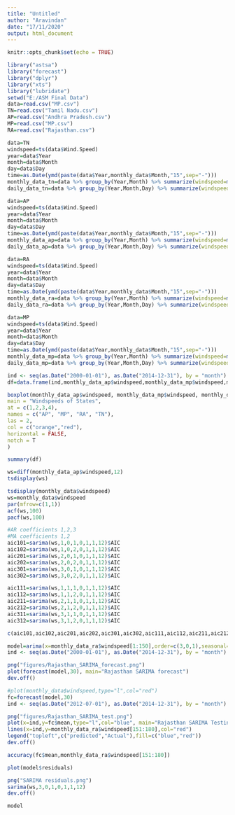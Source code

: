 ---
title: "Untitled"
author: "Aravindan"
date: "17/11/2020"
output: html_document
---

```{r setup, include=FALSE}
knitr::opts_chunk$set(echo = TRUE)
```


```{r}
library("astsa")
library("forecast")
library("dplyr")
library("xts")
library("lubridate")
setwd("E:/ASM Final Data")
data=read.csv("MP.csv")
TN=read.csv("Tamil Nadu.csv")
AP=read.csv("Andhra Pradesh.csv")
MP=read.csv("MP.csv")
RA=read.csv("Rajasthan.csv")
```
```{r}
data=TN
windspeed=ts(data$Wind.Speed)
year=data$Year
month=data$Month
day=data$Day
time=as.Date(ymd(paste(data$Year,monthly_data$Month,"15",sep="-")))
monthly_data_tn=data %>% group_by(Year,Month) %>% summarize(windspeed=mean(Wind.Speed,na.rm=T))
daily_data_tn=data %>% group_by(Year,Month,Day) %>% summarize(windspeed=mean(Wind.Speed,na.rm=T))

data=AP
windspeed=ts(data$Wind.Speed)
year=data$Year
month=data$Month
day=data$Day
time=as.Date(ymd(paste(data$Year,monthly_data$Month,"15",sep="-")))
monthly_data_ap=data %>% group_by(Year,Month) %>% summarize(windspeed=mean(Wind.Speed,na.rm=T))
daily_data_ap=data %>% group_by(Year,Month,Day) %>% summarize(windspeed=mean(Wind.Speed,na.rm=T))

data=RA
windspeed=ts(data$Wind.Speed)
year=data$Year
month=data$Month
day=data$Day
time=as.Date(ymd(paste(data$Year,monthly_data$Month,"15",sep="-")))
monthly_data_ra=data %>% group_by(Year,Month) %>% summarize(windspeed=mean(Wind.Speed,na.rm=T))
daily_data_ra=data %>% group_by(Year,Month,Day) %>% summarize(windspeed=mean(Wind.Speed,na.rm=T))

data=MP
windspeed=ts(data$Wind.Speed)
year=data$Year
month=data$Month
day=data$Day
time=as.Date(ymd(paste(data$Year,monthly_data$Month,"15",sep="-")))
monthly_data_mp=data %>% group_by(Year,Month) %>% summarize(windspeed=mean(Wind.Speed,na.rm=T))
daily_data_mp=data %>% group_by(Year,Month,Day) %>% summarize(windspeed=mean(Wind.Speed,na.rm=T))
```
```{r}
ind <- seq(as.Date("2000-01-01"), as.Date("2014-12-31"), by = "month")
df=data.frame(ind,monthly_data_ap$windspeed,monthly_data_mp$windspeed,monthly_data_ra$windspeed,monthly_data_tn$windspeed)
```

```{r}
boxplot(monthly_data_ap$windspeed, monthly_data_mp$windspeed, monthly_data_ra$windspeed, monthly_data_tn$windspeed,
main = "Windspeeds of States",
at = c(1,2,3,4),
names = c("AP", "MP", "RA", "TN"),
las = 2,
col = c("orange","red"),
horizontal = FALSE,
notch = T
)
```
```{r}
summary(df)
```

```{r}
ws=diff(monthly_data_ap$windspeed,12)
tsdisplay(ws)
```

```{r}
tsdisplay(monthly_data$windspeed)
ws=monthly_data$windspeed
par(mfrow=c(1,1))
acf(ws,100)
pacf(ws,100)
```


```{r}
#AR coefficients 1,2,3
#MA coefficients 1,2
aic101=sarima(ws,1,0,1,0,1,1,12)$AIC
aic102=sarima(ws,1,0,2,0,1,1,12)$AIC
aic201=sarima(ws,2,0,1,0,1,1,12)$AIC
aic202=sarima(ws,2,0,2,0,1,1,12)$AIC
aic301=sarima(ws,3,0,1,0,1,1,12)$AIC
aic302=sarima(ws,3,0,2,0,1,1,12)$AIC

aic111=sarima(ws,1,1,1,0,1,1,12)$AIC
aic112=sarima(ws,1,1,2,0,1,1,12)$AIC
aic211=sarima(ws,2,1,1,0,1,1,12)$AIC
aic212=sarima(ws,2,1,2,0,1,1,12)$AIC
aic311=sarima(ws,3,1,1,0,1,1,12)$AIC
aic312=sarima(ws,3,1,2,0,1,1,12)$AIC
```

```{r}
c(aic101,aic102,aic201,aic202,aic301,aic302,aic111,aic112,aic211,aic212,aic311,aic312)
```

```{r}
model=arima(x=monthly_data_ra$windspeed[1:150],order=c(3,0,1),seasonal=list(order=c(0,1,1),period=12)) #for monthly data 
ind <- seq(as.Date("2000-01-01"), as.Date("2014-12-31"), by = "month")

png("figures/Rajasthan_SARIMA_forecast.png")
plot(forecast(model,30), main="Rajasthan SARIMA forecast")
dev.off()

#plot(monthly_data$windspeed,type="l",col="red")
fc=forecast(model,30)
ind <- seq(as.Date("2012-07-01"), as.Date("2014-12-31"), by = "month")

png("figures/Rajasthan_SARIMA_test.png")
plot(x=ind,y=fc$mean,type="l",col="blue", main="Rajasthan SARIMA Testing")
lines(x=ind,y=monthly_data_ra$windspeed[151:180],col="red")
legend("topleft",c("predicted","Actual"),fill=c("blue","red"))
dev.off()

accuracy(fc$mean,monthly_data_ra$windspeed[151:180])
```
```{r}
plot(model$residuals)
```
```{r}
png("SARIMA residuals.png")
sarima(ws,3,0,1,0,1,1,12)
dev.off()
```


```{r}
model
```

